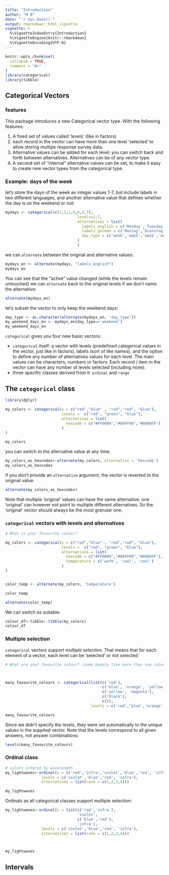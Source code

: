 ```yaml
---
title: "Introduction"
author: "M B"
date: "`r Sys.Date()`"
output: rmarkdown::html_vignette
vignette: >
  %\VignetteIndexEntry{Introduction}
  %\VignetteEngine{knitr::rmarkdown}
  %\VignetteEncoding{UTF-8}
---
```


```r
knitr::opts_chunk$set(
  collapse = TRUE,
  comment = "#>"
)
library(categorical)
library(tibble)
```


## Categorical Vectors

### features

This package introduces a new Categorical vector type. With the following features:

1. A fixed set of values called 'levels' (like in factors)
2. each record in the vector can have more than one level 'selected' to allow storing multipe response survey data.
3. Alternative values can be added for each level; you can switch back and forth between alternatives. Alternatives can be of any vector type.
4. A second set of "internal" alternative values can be set, to make it easy to create new vector types from the categorical type.

### Example: days of the week

let's store the days of the week as integer values 1-7, but include labels in two different languages, and another alternative value that defines whether the day is on the weekend or not:

```r

mydays <- categorical(c(1,2,1,5,6,3,7),
                                levels=1:7,
                                alternatives = list(
                                  labels_english = c('Monday','Tuesday','Wednesday','Thursday','Friday','Saturday','Sunday'),
                                  labels_german = c('Montag','Dienstag','Mittwoch','Donnerstag','Freitag','Samstag','Sonntag'),
                                  day_type = c('week','week','week','week','week','weekend','weekend')
                                )
                                )
```

we can `alternate` between the original and alternative values:

```r

mydays_en <- alternate(mydays, "labels_english")
mydays_en
```
You can see that the "active" value changed (while the levels remain untouched)
we can `alternate` back to the original levels if we don't name the alternative:

```r
alternate(mydays_en)

```

let's subset the vector to only keep the weekend days:

```r
day_type <- as.character(alternate(mydays_en, 'day_type'))
my_weekend_days_en <- mydays_en[day_type=='weekend']
my_weekend_days_en
```


`categorical` gives you four new basic vectors:

- `categorical` itself: a vector with levels (predefined categorical values in the vector, just like in factors), labels (sort of like names), and the option to define any number of alternatives values for each level. The main values can be characters, numbers or factors. Each record / item in the vector can have any number of levels selected (including none).
- three specific classes derived from it: `ordinal` and `range`

## The `categorical` class

```r
library(dplyr)

my_colors <- categorical(x = c("red","blue" , "red","red", "blue"), 
                         levels =  c("red", "green", "blue"),
                         alternatives = list(
                           hexcode = c("#FF0000","#00FF00","#0000FF")
                         )
)

my_colors                

```

you can switch to the alternative value at any time:

```r

my_colors_as_hexcodes<-alternate(my_colors, alternative = 'hexcode')
my_colors_as_hexcodes
```

if you don't provide an `alternative` argument, the vector is reverted to the original value:

```r

alternate(my_colors_as_hexcodes)

```

Note that multiple 'original' values can have the same alternative; one 'original' can however not point to multiple different alternatives. So the 'original' vector should always be the most granular one.

### `categorical` vectors with levels and alternatives

```r

# What is your favourite colour?

my_colors <- categorical(x = c("red","blue" , "red","red", "blue"), 
                         levels =  c("red", "green", "blue"),
                         alternatives = list(
                           hexcode = c("#FF0000","#00FF00","#0000FF"),
                           temperature = c('warm', 'cool', 'cool')
                         )
)


color_temp <- alternate(my_colors, 'temperature')

color_temp

alternate(color_temp)
```

We can switch as suitable:

```r
colour_df<-tibble::tibble(my_colors)
colour_df

```


### Multiple selection

`categorical` vectors support _multiple selection_. That means that for each element of a vector, each level can be 'selected' or not selected: 

```r

# What are your favourite colour? (some people like more than one color, or even no colors at all!)



many_favourite_colours <- categorical(list(c('red'),
                                           c('blue', 'orange', 'yellow'),
                                           c('yellow', 'magenta'),
                                           c('black'),
                                           c()),
                                      levels = c('red','blue','orange','yellow','magenta','black'))

many_favourite_colours
```

Since we didn't specify the levels, they were set automatically to the unique values in the supplied vector.
Note that the levels correspond to all given answers, not answer combinations:

```r
levels(many_favourite_colours)
```

### Ordinal class


```r
# colors ordered by wavelength
my_lightwaves<-ordinal(x = c('red','infra','violet','blue','red', 'infra'),
                levels = c('violet','blue','red', 'infra'),
                alternatives = list(rank = c(1,2,3,4)))

my_lightwaves

```


Ordinals as all categorical classes support multiple selection:

```r
my_lightwaves<-ordinal(x = list(c('red','infra'),
                                'violet',
                                c('blue','red'),
                                'infra'),
                levels = c('violet','blue','red', 'infra'),
                alternatives = list(rank = c(1,2,3,4)))



my_lightwaves
```


## Intervals

```r

```

```r

```

